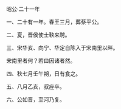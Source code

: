 

昭公·二十一年

一、二十有一年。春王三月，葬蔡平公。

二、夏，晋侯使士鞅来聘。

三、宋华亥、向宁、华定自陈入于宋南里以畔。

宋南里者何？若曰因诸者然。

四、秋七月壬午朔，日有食之。

五、八月乙亥，叔痤卒。

六、公如晋，至河乃复。


